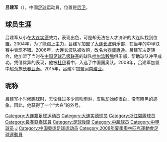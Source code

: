 {{About|1985年出生的河南建业球员|曾效力于[[广州太阳神|广州太阳神]]的同名球员|吕建军 (1971年)}}
{{Football player infobox
| playername = 吕建军 
| image = 
| fullname = 吕建军
| height = 1.80米
| nickname = 大白
| dateofbirth = 1985年8月1日
| cityofbirth =[[辽宁省|辽宁省]][[大连市|大连市]] 
| countryofbirth = [[中国|中国]]
| currentclub = [[河南建业足球俱乐部|河南建业]]
| clubnumber = 12
| position = [[后卫_(足球)|后卫]]
| youthyears = 
| youthclubs = [[大连实德足球俱乐部|大连实德]]
| years = 2003<br />2004-2005<br />2006-2007<br />2008-2014<br />2015-
| clubs = [[大连实德|大连实德]]<br />[[大连长波|大连长波]]<br />[[哈尔滨毅腾|哈尔滨毅腾]]<br />[[长春亚泰足球俱乐部|长春亚泰]]<br />[[河南建业|河南建业]]
| caps(goals) = 0 (0)<br />40 (2)<br />13 (0)<br />112 (2)<br />16 (0)
| nationalyears =
| nationalteam =
| nationalcaps(goals) = 
| pcupdate = 
| ntupdate = 
}}
'''吕建军'''（{{bd|1985年|8月1日|catIdx=L吕}}），中國[[足球|足球]]运动員，位置是[[后卫_(足球)|后卫]]。

==球员生涯==
吕建军从小在[[大连实德|大连实德]]效力，表现出色，可是却无法在人才济济的大连队找到位置。2004年，为了能踢上主力，吕建军加盟了[[大连长波|大连长波]]俱乐部，在当年的中甲联赛中表现不错。2006年，大连长波队被收购，改名为[[西藏惠通|西藏惠通]]。吕建军决定转会，他加盟了当时在[[中国足球乙级联赛|中国足球乙级联赛]]的球队[[哈尔滨毅腾|哈尔滨毅腾]]俱乐部，帮助球队冲甲成功。凭借优异的表现，他被[[杜伊|杜伊]]看中，入选了中国国奥队。2008年，吕建军加盟中超劲旅[[长春亚泰|长春亚泰]]。2015年，吕建军加盟[[河南建业|河南建业]]。

==昵称==
吕建军小时候踢球时，无论经过多少风吹雨淋，皮肤却始终很白，没有晒黑的迹象。因此，他获得了一个“大白”的外号。

{{2008年奥运会男子足球中国参赛名单}}
{{2009年长春亚泰名单}}
{{2010年中超分类名单长春}}
{{2011年中超分类名单长春}}
{{2012年中超分类名单长春}}
{{2013年中超分类名单长春}}
{{2014年中超分类名单长春}}
{{2015年中超分类名单河南}}
{{2016年中超分类名单石家庄}}
{{2017年中甲分类名单石家庄}}
{{2018年中甲分类名单石家庄}}

{{DEFAULTSORT:Lu, Jianjun}}
[[Category:大连籍足球运动员|Category:大连籍足球运动员]]
[[Category:大连实德球员|Category:大连实德球员]]
[[Category:浙江毅腾球员|Category:浙江毅腾球员]]
[[Category:長春亞泰球員|Category:長春亞泰球員]]
[[Category:足球後衛|Category:足球後衛]]
[[Category:中超球员|Category:中超球员]]
[[Category:中甲球员|Category:中甲球员]]
[[Category:吕姓|J]]
[[Category:中国奥运足球运动员|Category:中国奥运足球运动员]]
[[Category:2008年夏季奧林匹克運動會足球運動員|Category:2008年夏季奧林匹克運動會足球運動員]]